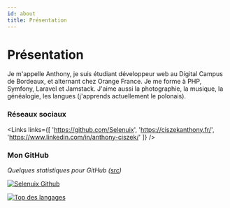```yaml
---
id: about
title: Présentation
---
```


# Présentation

Je m'appelle Anthony, je suis étudiant développeur web au Digital Campus de Bordeaux, et alternant chez Orange
France. Je me forme à PHP, Symfony, Laravel et Jamstack. J'aime aussi la photographie, la musique, la généalogie, les
langues (j'apprends actuellement le polonais).


### Réseaux sociaux



<Links
    links={[
        'https://github.com/Selenuix',
        'https://ciszekanthony.fr/',
        'https://www.linkedin.com/in/anthony-ciszek/'
    ]}
/>

### Mon GitHub

_Quelques statistiques pour GitHub ([src](https://github.com/anuraghazra/github-readme-stats))_

[![Selenuix Github](https://github-readme-stats.vercel.app/api?username=Selenuix&count_private=true&show_icons=true) ](https://github.com/Selenuix)

[![Top des langages](https://github-readme-stats.vercel.app/api/top-langs/?username=Selenuix&layout=compact)](https://github.com/Selenuix)
